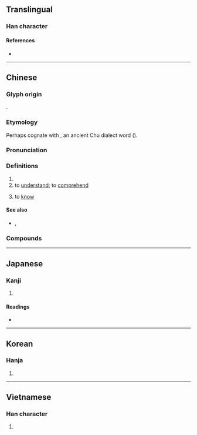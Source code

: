 {{character info}}
==Translingual==
{{stroke order|strokes=16}}

===Han character===
{{Han char|rn=61|rad=心|as=13|sn=16|four=94014|canj=PTHG|ids=⿰忄董}}

====References====
* {{Han ref|kx=0405.120|dkj=11320|dj=0745.220|hdz=42353.060|uh=61C2|ud=25026|bh=C0B4|bd=49332}}

----

==Chinese==
{{zh-forms|alt=㤏-second round simplified}}

===Glyph origin===
{{Han etym}}
{{Han compound|心|董|ls=psc|c1=s|c2=p|t1=heart}}.

===Etymology===
Perhaps cognate with {{och-l|黨|to know|id=1}}, an ancient Chu dialect word ({{zh-ref|Schuessler, 2007}}).

===Pronunciation===
{{zh-pron
|m=dǒng
|m-s=dong3
|dg=дун2
|c=dung2
|c-t=uung2
|g=dung3
|h=pfs=túng;gd=dung3
|j=dung2
|mb=dǒng
|md=dūng
|mn=tóng/zz,tw:táng
|mn_note=Zhangzhou, Taiwan: tóng - literary; táng - vernacular (limited, e.g. {{zh-l|*懂嚇}})
|mn-t=dong2
|w=2ton
|x=dong3
|mc=y
|oc=y
|ma=y
|cat=v
}}

===Definitions===
{{zh-hanzi}}

# {{zh-used in|懵懂|[[confused]]}}
# to [[understand]]; to [[comprehend]]
#: {{zh-x|我 懂 了。|I see}}
#: {{zh-x|懂 禮貌|to understand good manners}}
#: {{zh-x|他 的 話 我 聽懂 了。|I understand what he said.}}
#: {{zh-x|你 懂 英語 嗎？|Do you understand English?}}
# {{lb|zh|Singapore}} to [[know]]
#: {{zh-x|你 這 暑假{jià} 準備 幹什麼？我 不 懂。|What are you doing this summer? I don't know.}}

====See also====
* {{q|Cantonese}} {{zh-l|識|tr=-}}, {{zh-l|明|tr=-}}

===Compounds===
{{zh-der|聽懂|看懂|不懂|不懂事|似懂非懂|痴呆懵懂|懵懂|懂行|懵裡懵懂|搞不懂|瞢懂|懵懵懂懂|懂眼|懵懂痴呆|懞懂|懂得|淺顯易懂|略懂|懂事|搞懂}}

{{zh-cat|Beginning}}

----

==Japanese==

===Kanji===
{{ja-kanji|grade=|rs=心13}}

# {{rfdef|ja|sort=心13}}

====Readings====
* {{ja-readings
|goon=つう
|kanon=とう
|kun=みだ-れる
}}

----

==Korean==

===Hanja===
{{ko-hanja|심란하다|심란할|동}}

# {{rfdef|ko|sort=心13}}

----

==Vietnamese==

===Han character===
{{vi-readings|reading=đổng, đỏng|rs=心13}}

# {{rfdef|vi}}